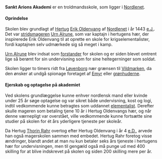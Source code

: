 {{title:Sankt Arions Akademi}}
{{author:Laura Holmegaard}}
{{timestamp:2011-01-18T14:12:46Z}}
{{copyright:Sankt Arions Akademi}}
'''Sankt Arions Akademi''' er en troldmandsskole, som ligger i [[Nordlenet]].

====Oprindelse====
Skolen blev grundlagt af [[Hertug]] [[Erik Oldenvang]] af [[Nordlenet]] i år 1443 [[e.J.]]. Det var [[stridsmager|stridsmageren]] [[Urn Alrune]], som var kaptajn i hertugens hær, der inspirerede Erik Oldenvang til at oprette en skole for krigselementalister, fordi kaptajnen selv udmærkede sig så meget i kamp.

[[Urn Alrune]] blev indsat som [[forstander]] for skolen og er siden blevet omtrent lige så berømt for sin undervisning som for sine heltegerninger som soldat.

Skolen ligger to timers ridt fra [[Løvenborg (Nordlenet)|Løvenborg]] nær grænsen til [[Vildmarken]], da den ønsker at undgå spionage foretaget af [[Emyr]] eller [[grønhud|grønhuderne]].

====Ejerskab og optagelse på akademiet====
Ved skolens grundlæggelse kunne enhver nordlensk mand eller kvinde under 25 år søge optagelse og var sikret både undervisning, kost og logi, indtil vedkommende kunne betragtes som uddannet [[elementalist]]. Derefter skulle mageren som betaling tjene 10 år i Hertug Oldenvangs hær, og når denne værnepligt var overstået, ville vedkommende kunne fortsætte sine studier på skolen for ét års yderligere tjeneste per skoleår.

Da Hertug [[Thorin Rahr]] overtog efter Hertug Oldenvang i år 4 [[e.D.]], arvede han også magerskolen sammen med embedet. Hertug Rahr foretog visse ændringer, blandt andet at man nu kun betaler seks års tjeneste i hertugens hær for undervisningen, men til gengæld også må punge ud med 400 skilling for at blive indskrevet på skolen og siden 200 skilling mere per år.